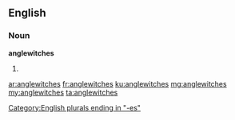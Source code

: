 ==English==

===Noun===
'''anglewitches'''

# {{context|obsolete|lang=en}} {{plural of|anglewitch}}

[[Category:English plurals ending in "-es"]]

[[ar:anglewitches]]
[[fr:anglewitches]]
[[ku:anglewitches]]
[[mg:anglewitches]]
[[my:anglewitches]]
[[ta:anglewitches]]